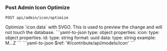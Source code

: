 ### Post Admin Icon Optimize

```
POST api/admin/icon/optimize
```

<Tabs>
  <Tab title='Description'>
    Optimize `icon.data` with SVGO. This is used to preview the change and will not touch the database.
  </Tab>
  <Tab title='Request'>
    ```yaml-to-json
    type: object
    properties:
      icon:
        type: object
        properties:
          id:
            type: string
            format: uuid
          data:
            type: string
            example: M...Z
    ```
  </Tab>
  <Tab title='Response'>
    ```yaml-to-json
    $ref: '#/contribute/api/models/icon'
    ```
  </Tab>
</Tabs>